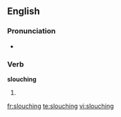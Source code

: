 ==English==

===Pronunciation===
* {{rhymes|aʊtʃɪŋ}}

===Verb===
'''slouching'''

# {{present participle of|slouch}}

[[fr:slouching]]
[[te:slouching]]
[[vi:slouching]]